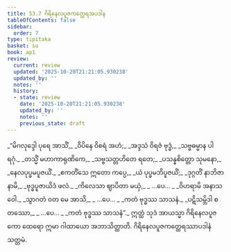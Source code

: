 ```yaml
---
title: 53.7 ဂိရိနေလပူဇကတ္ထေရအပဒါန
tableOfContents: false
sidebar:
  order: 7
type: tipitaka
basket: su
book: ap1
review:
  current: review
  updated: '2025-10-20T21:21:05.930238'
  updated_by: ''
  notes: ''
  history:
  - state: review
    date: '2025-10-20T21:21:05.930238'
    updated_by: ''
    notes: ''
    previous_state: draft
---
```



<DynamicBreadcrumb />


<ReviewStatus review={frontmatter.review} showDetails={true} />

<HypothesisAnnotation frontmatter={frontmatter} />

<Division number="42" book="ap1" e="ch" v="20" p="432">

<Paragraph number="6851" type="verses" book="ap1">
_“မိဂလုဒ္ဒေါ ပုရေ အာသိံ,_  
_ဝိပိနေ ဝိစရံ အဟံ;_  
_အဒ္ဒသံ ဝိရဇံ ဗုဒ္ဓံ,_  
_သဗ္ဗဓမ္မာန ပါရဂုံ._  

</Paragraph>

</Division>
<Division number="43" book="ap1" e="ch" v="20" p="432">

<Paragraph number="6852" type="verses" book="ap1">
_တသ္မိံ မဟာကာရုဏိကေ,_  
_သဗ္ဗသတ္တဟိတေ ရတေ;_  
_ပသန္နစိတ္တော သုမနော,_  
_နေလပုပ္ဖမပူဇယိံ._  

</Paragraph>

</Division>
<Division number="44" book="ap1" e="ch" v="20" p="432">

<Paragraph number="6853" type="verses" book="ap1">
_ဧကတိံသေ ဣတော ကပ္ပေ,_  
_ယံ ပုပ္ဖမဘိပူဇယိံ;_  
_ဒုဂ္ဂတိံ နာဘိဇာနာမိ,_  
_ဗုဒ္ဓပူဇာယိဒံ ဖလံ._  

</Paragraph>

</Division>
<Division number="45" book="ap1" e="ch" v="20" p="432">

<Paragraph number="6854" type="verses" book="ap1">
_ကိလေသာ ဈာပိတာ မယှံ,_  
_ …ပေ… _  
_ဝိဟရာမိ အနာသဝေါ._  

</Paragraph>

</Division>
<Division number="46" book="ap1" e="ch" v="20" p="433">

<Paragraph number="6855" type="verses" book="ap1">
_သွာဂတံ ဝတ မေ အာသိ,_  
_ …ပေ… _  
_ကတံ ဗုဒ္ဓဿ သာသနံ._  

</Paragraph>

</Division>
<Division number="47" book="ap1" e="ch" v="20" p="433">

<Paragraph number="6856" type="verses" book="ap1">
_ပဋိသမ္ဘိဒါ စတဿော,_  
_ …ပေ… _  
_ကတံ ဗုဒ္ဓဿ သာသနံ”._  

</Paragraph>

<Paragraph number="6857" book="ap1">
ဣတ္ထံ သုဒံ အာယသ္မာ ဂိရိနေလပူဇကော ထေရော ဣမာ ဂါထာယော အဘာသိတ္ထာတိ.

</Paragraph>
</Division>

<Paragraph number="6858" type="center" book="ap1">
ဂိရိနေလပူဇကတ္ထေရဿာပဒါနံ သတ္တမံ.
</Paragraph>